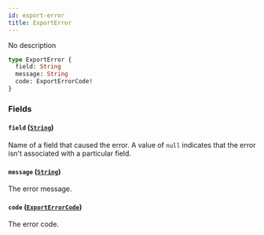 ```yaml
---
id: export-error
title: ExportError
---
```


No description

```graphql
type ExportError {
  field: String
  message: String
  code: ExportErrorCode!
}
```

### Fields

#### `field` ([`String`](../../../developer/api-reference/scalars/string))

Name of a field that caused the error. A value of `null` indicates that the error isn't associated with a particular field.

#### `message` ([`String`](../../../developer/api-reference/scalars/string))

The error message.

#### `code` ([`ExportErrorCode`](../../../developer/api-reference/enums/export-error-code))

The error code.
